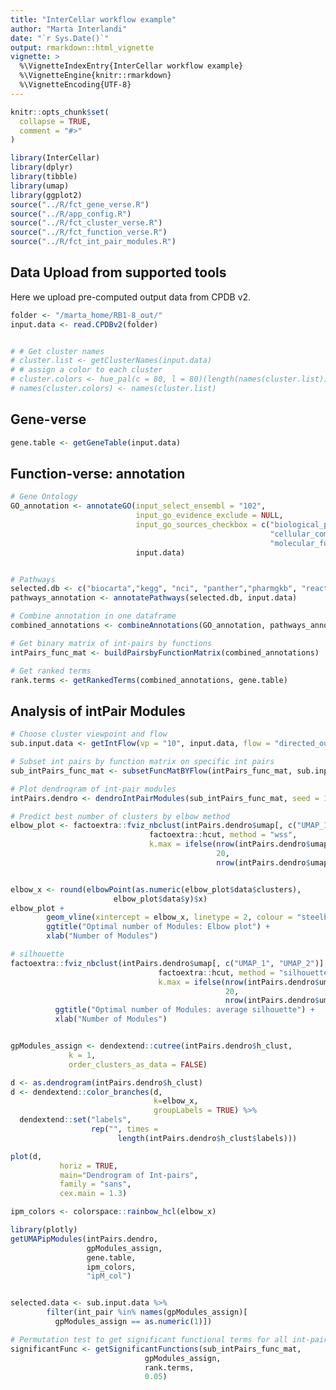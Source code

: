 ```yaml
---
title: "InterCellar workflow example"
author: "Marta Interlandi"
date: "`r Sys.Date()`"
output: rmarkdown::html_vignette
vignette: >
  %\VignetteIndexEntry{InterCellar workflow example}
  %\VignetteEngine{knitr::rmarkdown}
  %\VignetteEncoding{UTF-8}
---
```


```r
knitr::opts_chunk$set(
  collapse = TRUE,
  comment = "#>"
)
```

```r
library(InterCellar)
library(dplyr)
library(tibble)
library(umap)
library(ggplot2)
source("../R/fct_gene_verse.R")
source("../R/app_config.R")
source("../R/fct_cluster_verse.R")
source("../R/fct_function_verse.R")
source("../R/fct_int_pair_modules.R")

```

## Data Upload from supported tools
Here we upload pre-computed output data from CPDB v2.

```r
folder <- "/marta_home/RB1-8_out/"
input.data <- read.CPDBv2(folder)


# # Get cluster names
# cluster.list <- getClusterNames(input.data)
# # assign a color to each cluster
# cluster.colors <- hue_pal(c = 80, l = 80)(length(names(cluster.list)))
# names(cluster.colors) <- names(cluster.list)
```

## Gene-verse

```r

gene.table <- getGeneTable(input.data)


```

## Function-verse: annotation


```r
# Gene Ontology
GO_annotation <- annotateGO(input_select_ensembl = "102", 
                            input_go_evidence_exclude = NULL,
                            input_go_sources_checkbox = c("biological_process", 
                                                          "cellular_component", 
                                                          "molecular_function"),
                            input.data)


# Pathways
selected.db <- c("biocarta","kegg", "nci", "panther","pharmgkb", "reactome")
pathways_annotation <- annotatePathways(selected.db, input.data)

# Combine annotation in one dataframe
combined_annotations <- combineAnnotations(GO_annotation, pathways_annotation)

# Get binary matrix of int-pairs by functions
intPairs_func_mat <- buildPairsbyFunctionMatrix(combined_annotations)

# Get ranked terms
rank.terms <- getRankedTerms(combined_annotations, gene.table)
```

## Analysis of intPair Modules


```r
# Choose cluster viewpoint and flow
sub.input.data <- getIntFlow(vp = "10", input.data, flow = "directed_out")

# Subset int pairs by function matrix on specific int pairs
sub_intPairs_func_mat <- subsetFuncMatBYFlow(intPairs_func_mat, sub.input.data)

# Plot dendrogram of int-pair modules
intPairs.dendro <- dendroIntPairModules(sub_intPairs_func_mat, seed = 123)

# Predict best number of clusters by elbow method
elbow_plot <- factoextra::fviz_nbclust(intPairs.dendro$umap[, c("UMAP_1", "UMAP_2")], 
                               factoextra::hcut, method = "wss",
                               k.max = ifelse(nrow(intPairs.dendro$umap) > 10, 
                                              20,
                                              nrow(intPairs.dendro$umap) - 1)) 


elbow_x <- round(elbowPoint(as.numeric(elbow_plot$data$clusters), 
                       elbow_plot$data$y)$x)
elbow_plot + 
        geom_vline(xintercept = elbow_x, linetype = 2, colour = "steelblue") +
        ggtitle("Optimal number of Modules: Elbow plot") +
        xlab("Number of Modules")

# silhouette
factoextra::fviz_nbclust(intPairs.dendro$umap[, c("UMAP_1", "UMAP_2")],
                                 factoextra::hcut, method = "silhouette",
                                 k.max = ifelse(nrow(intPairs.dendro$umap) > 10, 
                                                20,
                                                nrow(intPairs.dendro$umap) - 1)) +
          ggtitle("Optimal number of Modules: average silhouette") +
          xlab("Number of Modules")


gpModules_assign <- dendextend::cutree(intPairs.dendro$h_clust, 
             k = 1, 
             order_clusters_as_data = FALSE)

d <- as.dendrogram(intPairs.dendro$h_clust)
d <- dendextend::color_branches(d, 
                                k=elbow_x, 
                                groupLabels = TRUE) %>%
  dendextend::set("labels", 
                  rep("", times = 
                        length(intPairs.dendro$h_clust$labels)))

plot(d, 
           horiz = TRUE, 
           main="Dendrogram of Int-pairs", 
           family = "sans", 
           cex.main = 1.3)

ipm_colors <- colorspace::rainbow_hcl(elbow_x)

library(plotly)
getUMAPipModules(intPairs.dendro, 
                 gpModules_assign, 
                 gene.table,
                 ipm_colors,
                 "ipM_col")


selected.data <- sub.input.data %>%
        filter(int_pair %in% names(gpModules_assign)[
          gpModules_assign == as.numeric(1)])

# Permutation test to get significant functional terms for all int-pair modules
significantFunc <- getSignificantFunctions(sub_intPairs_func_mat, 
                              gpModules_assign,
                              rank.terms,
                              0.05)
```


